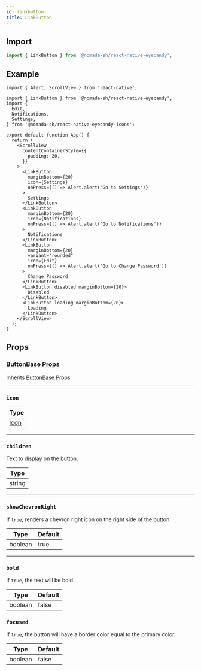 ```yaml
---
id: linkbutton
title: LinkButton
---
```


## Import

```jsx
import { LinkButton } from '@nomada-sh/react-native-eyecandy';
```

## Example

```tsx
import { Alert, ScrollView } from 'react-native';

import { LinkButton } from '@nomada-sh/react-native-eyecandy';
import {
  Edit,
  Notifications,
  Settings,
} from '@nomada-sh/react-native-eyecandy-icons';

export default function App() {
  return (
    <ScrollView
      contentContainerStyle={{
        padding: 20,
      }}
    >
      <LinkButton
        marginBottom={20}
        icon={Settings}
        onPress={() => Alert.alert('Go to Settings')}
      >
        Settings
      </LinkButton>
      <LinkButton
        marginBottom={20}
        icon={Notifications}
        onPress={() => Alert.alert('Go to Notifications')}
      >
        Notifications
      </LinkButton>
      <LinkButton
        marginBottom={20}
        variant="rounded"
        icon={Edit}
        onPress={() => Alert.alert('Go to Change Password')}
      >
        Change Password
      </LinkButton>
      <LinkButton disabled marginBottom={20}>
        Disabled
      </LinkButton>
      <LinkButton loading marginBottom={20}>
        Loading
      </LinkButton>
    </ScrollView>
  );
}
```

## Props

### [ButtonBase Props](buttonbase#props)

Inherits [ButtonBase Props](buttonbase#props)

---

### `icon`

| Type             |
| ---------------- |
| [Icon](../icons) |

---

### `children`

Text to display on the button.

| Type   |
| ------ |
| string |

---

### `showChevronRight`

If `true`, renders a chevron right icon on the right side of the button.

| Type    | Default |
| ------- | ------- |
| boolean | true    |

---

### `bold`

If `true`, the text will be bold.

| Type    | Default |
| ------- | ------- |
| boolean | false   |

### `focused`

If `true`, the button will have a border color equal to the primary color.

| Type    | Default |
| ------- | ------- |
| boolean | false   |
